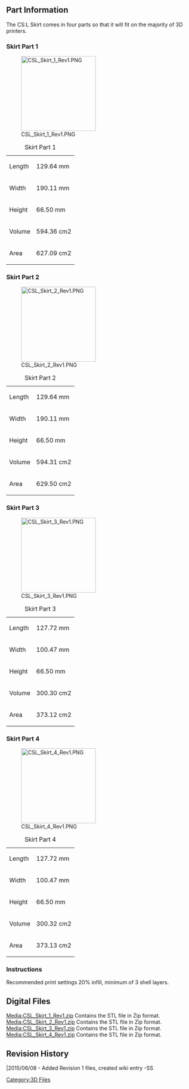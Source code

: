 {{Tutorial|
 bgcolor = #00F|
 fgcolor = #FFF|
 name = CS:L Skirt |
 image = [[File:CSL_Logo.jpg|200px]]|
 category = 3D Files Part Archive|
 creators = Steele Smith ([[User:Steele|Steele]])|
 contributors = Andrew Radovich |
 date = June 08, 2015|
 updated  = June 08, 2015|
 note = STL files for 3D printing only.|
 
}} 

<br> 

== Part Information  ==
The CS:L Skirt comes in four parts so that it will fit on the majority of 3D printers.


=== Skirt Part 1 ===
[[File:CSL_Skirt_1_Rev1.PNG|200px]]

{| class="wikitable"
|+Skirt Part 1
|-
|Length
|129.64 mm
|-
|Width
|190.11 mm
|-
|Height
|66.50 mm
|-
|Volume 
|594.36 cm2
|-
|Area
|627.09 cm2
|}

=== Skirt Part 2 ===
[[File:CSL_Skirt_2_Rev1.PNG|200px]]

{| class="wikitable"
|+Skirt Part 2
|-
|Length
|129.64 mm
|-
|Width
|190.11 mm
|-
|Height
|66.50 mm
|-
|Volume 
|594.31 cm2
|-
|Area
|629.50 cm2
|}

=== Skirt Part 3 ===
[[File:CSL_Skirt_3_Rev1.PNG|200px]]

{| class="wikitable"
|+Skirt Part 3
|-
|Length
|127.72 mm
|-
|Width
|100.47 mm
|-
|Height
|66.50 mm
|-
|Volume 
|300.30 cm2
|-
|Area
|373.12 cm2
|}

=== Skirt Part 4 ===
[[File:CSL_Skirt_4_Rev1.PNG|200px]]

{| class="wikitable"
|+Skirt Part 4
|-
|Length
|127.72 mm
|-
|Width
|100.47 mm
|-
|Height
|66.50 mm
|-
|Volume 
|300.32 cm2
|-
|Area
|373.13 cm2
|}


=== Instructions  ===
Recommended print settings 20% infill, minimum of 3 shell layers.

== Digital Files<br>  ==
[[Media:CSL_Skirt_1_Rev1.zip]] Contains the STL file in Zip format.<br>
[[Media:CSL_Skirt_2_Rev1.zip]] Contains the STL file in Zip format.<br>
[[Media:CSL_Skirt_3_Rev1.zip]] Contains the STL file in Zip format.<br>
[[Media:CSL_Skirt_4_Rev1.zip]] Contains the STL file in Zip format.<br>


== Revision History  ==

|2015/06/08 - Added Revision 1 files, created wiki entry -SS

[[Category:3D Files]]
